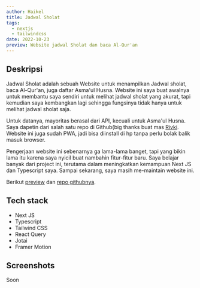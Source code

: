 ```yaml
---
author: Haikel
title: Jadwal Sholat
tags:
  - nextjs
  - tailwindcss
date: 2022-10-23
preview: Website jadwal Sholat dan baca Al-Qur'an
---
```


## Deskripsi

Jadwal Sholat adalah sebuah Website untuk menampilkan Jadwal sholat, baca Al-Qur'an, juga daftar Asma'ul Husna. Website ini saya buat awalnya untuk membantu saya sendiri untuk melihat jadwal sholat yang akurat, tapi kemudian saya kembangkan lagi sehingga fungsinya tidak hanya untuk melihat jadwal sholat saja.

Untuk datanya, mayoritas berasal dari API, kecuali untuk Asma'ul Husna. Saya dapetin dari salah satu repo di Github(big thanks buat mas [Rivki](https://github.com/mikqi). Website ini juga sudah PWA, jadi bisa diinstall di hp tanpa perlu bolak balik masuk browser.

Pengerjaan website ini sebenarnya ga lama-lama banget, tapi yang bikin lama itu karena saya nyicil buat nambahin fitur-fitur baru. Saya belajar banyak dari project ini, terutama dalam meningkatkan kemampuan Next JS dan Typescript saya. Sampai sekarang, saya masih me-maintain website ini.

Berikut [preview](https://info-jadwal-sholat.vercel.app/) dan [repo githubnya](https://github.com/haikelz/jadwal-sholat).

## Tech stack

- Next JS
- Typescript
- Tailwind CSS
- React Query
- Jotai
- Framer Motion

## Screenshots

Soon
